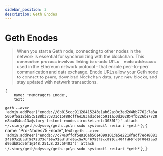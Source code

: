 ```yaml
---
sidebar_position: 3
description: Geth Enodes
---
```


# Geth Enodes

> When you start a Geth node, connecting to other nodes in the network is essential for synchronizing with the blockchain. This connection process involves linking to enode URLs – node addresses used in the Ethereum network protocol – that enable peer-to-peer communication and data exchange. Enode URLs allow your Geth node to connect to peers, download blockchain data, sync new blocks, and stay updated with network transactions.


    { 
        name: "Mandragora Enode", 
        text: 
`geth --exec 'admin.addPeer("enode://8b815ccc91128415246e1ab62ab0c3ed2d4bb7762c7a3a5059f6a12bb5c5188b376831c15888cff6e183ad1d1ec5911a60d202854fb226ba7728e8ba484ca13a@story-testnet-enode.itrocket.net:30301")' attach ~/.story/geth/odyssey/geth.ipc\n
sudo systemctl restart *geth*`
    },
    { 
        name: "Pro-Nodes75 Enode", 
        text: 
`geth --exec 'admin.addPeer("enode://c74a0ffdf5e816ab5614099101de5e221dfadf7ed4808134507a1badf5673d73d400e72edfdfd9ac5e7b46759f5cc989cc404fdb5fd9f00d3ae3d95db01c56f1@148.251.8.22:50403")' attach ~/.story/geth/odyssey/geth.ipc\n
sudo systemctl restart *geth*`
    },
];

<SelectPaste2 items={items} tip="Select an enode URL from the list below to view the relevant configuration commands." />
